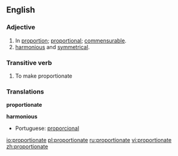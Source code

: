 ==English==
===Adjective===
{{en-adj}}
# In [[proportion]]; [[proportional]]; [[commensurable]].
# [[Harmonious|harmonious]] and [[symmetrical]].

===Transitive verb===
{{en-verb}}
# To make proportionate

===Translations===
'''proportionate'''

'''harmonious'''
{{top}}
*Portuguese: [[proporcional]]
{{bottom}}

[[io:proportionate]]
[[pl:proportionate]]
[[ru:proportionate]]
[[vi:proportionate]]
[[zh:proportionate]]